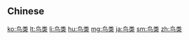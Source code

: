 {{also|鳥類}}
==Chinese==
{{zh-see|鳥類}}

[[ko:鸟类]]
[[lt:鸟类]]
[[li:鸟类]]
[[hu:鸟类]]
[[mg:鸟类]]
[[ja:鸟类]]
[[sm:鸟类]]
[[zh:鸟类]]